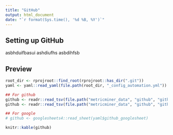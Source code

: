 ```yaml
---
title: "GitHub"
output: html_document
date: "`r format(Sys.time(), '%d %B, %Y')`"
---
```


## Setting up GitHub
asbhduifbasui
ashdiufhs
asbdihfsb

## Preview

```r
root_dir <- rprojroot::find_root(rprojroot::has_dir(".git"))
yaml <- yaml::read_yaml(file.path(root_dir, "_config_automation.yml"))

## For github
github <- readr::read_tsv(file.path("metricminer_data", "github", "github.tsv"))
github <- readr::read_tsv(file.path("metricminer_data", "github", "github_timecourse.tsv"))

## For google 
# github <- googlesheets4::read_sheet(yaml$github_googlesheet)
```
```r
knitr::kable(github)
```
